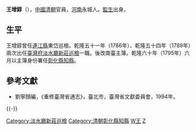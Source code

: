 '''王增錞'''（{{bd|？||？||}}），[[中國|中國]][[清朝|清朝]]官員，[[河南|河南]]永城人。[[監生|監生]]出身。

== 生平 ==
王增錞曾任[[連江縣|連江縣]]東岱巡檢。乾隆五十一年（1786年）、乾隆五十四年（1789年）兩次出任[[臺灣府|臺灣府]][[淡水廳|淡水廳]][[新莊巡檢|新莊巡檢]]一職。後改南臺主簿。乾隆六十年（1795年）六月以主簿身份署任[[彰化縣_(清朝)|彰化縣]][[知縣|知縣]]。

==參考文獻==
*劉寧顏編，《重修臺灣省通志》，臺北市，臺灣省文獻委員會，1994年。

{{-}} 
{{start box}}
{{s-off}} 
{{Succession box|[[李國楷|李國楷]]|[[張啟進|張啟進]]|[[新莊巡檢|新莊巡檢]]|<small>乾隆五十一年（1786年）上任</small>}}
{{Succession box|[[張啟進|張啟進]]|[[周書鳳|周書鳳]]|[[新莊巡檢|新莊巡檢]]|<small>乾隆五十四年（1789年）上任</small>}}
{{Succession box|[[袁垙|袁垙]]|[[胡應魁|胡應魁]]|[[臺灣府|臺灣府]][[彰化縣_(清朝)|彰化縣]][[知縣|知縣]]|<small>乾隆六十年（1795年）署任</small>}}
{{end box}}

[[Category:淡水廳新莊巡檢|Category:淡水廳新莊巡檢]]
[[Category:清朝彰化縣知縣|Category:清朝彰化縣知縣]]
[[Category:永城人|W王]]
[[Category:王姓|Z]]